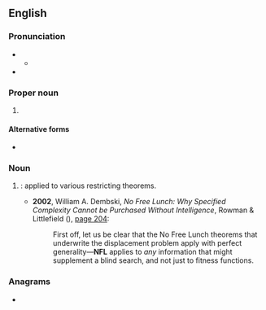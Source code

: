 {{also|N.F.L.|Nfl.}}
==English==

===Pronunciation===
* {{IPA|en|/ɛn ɛf ɛl/}}
** {{audio|en|en-us-NFL.ogg|Audio (Mid-Atlantic)}}
* {{rhymes|en|ɛl|s=3}}

===Proper noun===
{{en-proper noun}}

# {{lb|en|American football}} {{initialism of|en|{{w|National Football League}}}}

====Alternative forms====
* {{alter|en|N.F.L.}}

===Noun===
{{en-noun|-}}

# {{lb|en|math}} {{initialism of|en|no [[free lunch]]|nodot=1}}: applied to various restricting theorems.
#* '''2002''', William A. Dembski, ''No Free Lunch: Why Specified Complexity Cannot be Purchased Without Intelligence'', Rowman & Littlefield ({{ISBN|9780742512979}}), [https://books.google.com/books?id=fqRjYFhnbQwC&lpg=PA204&dq=%22NFL%22%20no%20free%20lunch&pg=PA204#v=onepage&q=%22NFL%22%20no%20free%20lunch&f=false page 204]:
#*: First off, let us be clear that the No Free Lunch theorems that underwrite the displacement problem apply with perfect generality—'''NFL''' applies to ''any'' information that might supplement a blind search, and not just to fitness functions.

===Anagrams===
* {{anagrams|en|a=fln|FLN|LFN}}